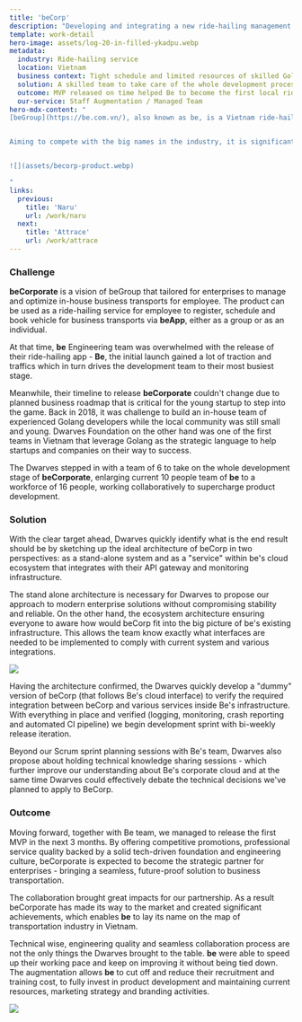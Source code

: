```yaml
---
title: 'beCorp'
description: "Developing and integrating a new ride-hailing management platform for enterprises."
template: work-detail
hero-image: assets/log-20-in-filled-ykadpu.webp
metadata:
  industry: Ride-hailing service
  location: Vietnam
  business context: Tight schedule and limited resources of skilled Golang developers
  solution: A skilled team to take care of the whole development process of beCorp
  outcome: MVP released on time helped Be to become the first local ride-hailing service provider
  our-service: Staff Augmentation / Managed Team
hero-mdx-content: "
[beGroup](https://be.com.vn/), also known as be, is a Vietnam ride-hailing app that delivers quality transport services. Developed by BE GROUP Company Ltd, be focuses on 4 kinds of transport services: beBike (bike-hailing service), beCar (car-hailing service), beDelivery (delivery service) and beRental (car rental service). be can be easily recognized due to its signature yellow color, imprints on the driver's jacket, the accompanied helmet, and even the app itself.


Aiming to compete with the big names in the industry, it is significant for be to perfect their services, i.e., become the top-of-mind name when it comes to Vietnamese ride-hailing apps. That means to provide all services of ride-hailing, appear in any possible form of vehicle. Getting the early funding for over 40M US dollar, beGroup was eager to roll out all 4 products by the end of 2018, which means there were only 6 months before the debut.


![](assets/becorp-product.webp)

"
links:
  previous:
    title: 'Naru'
    url: /work/naru
  next:
    title: 'Attrace'
    url: /work/attrace
---
```


### Challenge

**beCorporate** is a vision of beGroup that tailored for enterprises to manage and optimize in-house business transports for employee. The product can be used as a ride-hailing service for employee to register, schedule and book vehicle for business transports via **beApp**, either as a group or as an individual.

At that time, **be** Engineering team was overwhelmed with the release of their ride-hailing app - **Be**, the initial launch gained a lot of traction and traffics which in turn drives the development team to their most busiest stage.

Meanwhile, their timeline to release **beCorporate** couldn't change due to planned business roadmap that is critical for the young startup to step into the game. Back in 2018, it was challenge to build an in-house team of experienced Golang developers while the local community was still small and young. Dwarves Foundation on the other hand was one of the first teams in Vietnam that leverage Golang as the strategic language to help startups and companies on their way to success.

The Dwarves stepped in with a team of 6 to take on the whole development stage of **beCorporate**, enlarging current 10 people team of **be** to a workforce of 16 people, working collaboratively to supercharge product development.

### Solution

With the clear target ahead, Dwarves quickly identify what is the end result should be by sketching up the ideal architecture of beCorp in two perspectives: as a stand-alone system and as a "service" within be's cloud ecosystem that integrates with their API gateway and monitoring infrastructure.

The stand alone architecture is necessary for Dwarves to propose our approach to modern enterprise solutions without compromising stability and reliable. On the other hand, the ecosystem architecture ensuring everyone to aware how would beCorp fit into the big picture of be's existing infrastructure. This allows the team know exactly what interfaces are needed to be implemented to comply with current system and various integrations.

![](assets/be-system-diagram-topright-logo.webp)

Having the architecture confirmed, the Dwarves quickly develop a "dummy" version of beCorp (that follows Be's cloud interface) to verify the required integration between beCorp and various services inside Be's infrastructure. With everything in place and verified (logging, monitoring, crash reporting and automated CI pipeline) we begin development sprint with bi-weekly release iteration.

Beyond our Scrum sprint planning sessions with Be's team, Dwarves also propose about holding technical knowledge sharing sessions - which further improve our understanding about Be's corporate cloud and at the same time Dwarves could effectively debate the technical decisions we've planned to apply to BeCorp.

### Outcome

Moving forward, together with Be team, we managed to release the first MVP in the next 3 months. By offering competitive promotions, professional service quality backed by a solid tech-driven foundation and engineering culture, beCorporate is expected to become the strategic partner for enterprises - bringing a seamless, future-proof solution to business transportation.

The collaboration brought great impacts for our partnership. As a result beCorporate has made its way to the market and created significant achievements, which enables **be** to lay its name on the map of transportation industry in Vietnam.

Technical wise, engineering quality and seamless collaboration process are not the only things the Dwarves brought to the table. **be** were able to speed up their working pace and keep on improving it without being tied down. The augmentation allows **be** to cut off and reduce their recruitment and training cost, to fully invest in product development and maintaining current resources, marketing strategy and branding activities.

![](assets/log-in-success.webp)